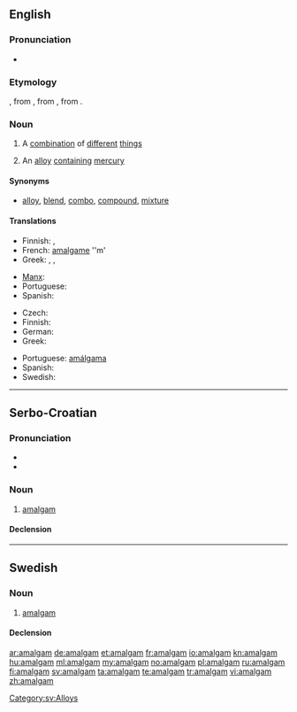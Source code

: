 {{also|Amalgam}}
==English==
{{wikipedia}}

===Pronunciation===
* {{IPA|/əˈmæːl.ɡəm/}}

===Etymology===
{{etyl|ML.}} {{term|amalgama||mercury alloy|lang=la}}, from {{etyl|grc}} {{term|μάλαγμα|sc=Grek|tr=malagma||gold}}, from {{term|μαλάσσω|sc=Grek|tr=malassō||to soften}}, from {{term|μαλακός|sc=Grek|tr=malakos||soft}}.

===Noun===
{{en-noun|pl=amalgams}}

# A [[combination]] of [[different]] [[thing]]s
# {{metallurgy}} An [[alloy]] [[contain]]ing [[mercury]]

====Synonyms====
* [[alloy]], [[blend]], [[combo]], [[compound]], [[mixture]]

====Translations====
{{trans-top|a combination of things}}
* Finnish: {{t-|fi|sekoitus}}, {{t+|fi|yhdistelmä}}
* French: [[amalgame]] ''m'
* Greek: {{t|el|αμάλγαμα|n|tr=amálgama}}, {{t+|el|κράμα|n|tr=kráma}}, {{t|el|σύμφυρμα|n|tr=sýmfyrma}}
{{trans-mid}}
* [[Manx]]: {{t|gv|co-lheian|m}}
* Portuguese: {{t+|pt|amálgama|c}}
* Spanish: {{t-|es|amalgama|f}}
{{trans-bottom}}

{{trans-top|alloy containing mercury}}
* Czech: {{t-|cs|amalgám|m}}
* Finnish: {{t+|fi|amalgaami}}
* German: {{t-|de|Amalgam|n}}
* Greek: {{t|el|αμάλγαμα|n|tr=amálgama}}
{{trans-mid}}
* Portuguese: [[amálgama]] {{c}}
* Spanish: {{t-|es|amalgama|f}}
* Swedish: {{t+|sv|amalgam|n}}
{{trans-bottom}}

----

==Serbo-Croatian==

===Pronunciation===
* {{IPA|/amǎlɡaːm/|lang=sh}}
* {{hyphenation|a|mal|gam}}

===Noun===
{{sh-noun|g=m|head=amàlgām|r|амалгам|ама̀лга̄м}}

# [[#English|amalgam]]

====Declension====
{{sh-decl-noun
|amàlgām|amalgami
|amalgáma|amalgama
|amalgamu|amalgamima
|amalgam|amalgame
|amalgame|amalgami
|amalgamu|amalgamima
|amalgamom|amalgamima
}}

----

==Swedish==
{{wikipedia|lang=sv}}

===Noun===
{{sv-noun|g=n}}

# [[#English|amalgam]]

====Declension====
{{sv-noun-unc-irreg-n|2=amalgamet}}

[[Category:sv:Alloys]]

[[ar:amalgam]]
[[de:amalgam]]
[[et:amalgam]]
[[fr:amalgam]]
[[io:amalgam]]
[[kn:amalgam]]
[[hu:amalgam]]
[[ml:amalgam]]
[[my:amalgam]]
[[no:amalgam]]
[[pl:amalgam]]
[[ru:amalgam]]
[[fi:amalgam]]
[[sv:amalgam]]
[[ta:amalgam]]
[[te:amalgam]]
[[tr:amalgam]]
[[vi:amalgam]]
[[zh:amalgam]]